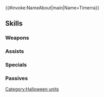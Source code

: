 {{#invoke:NameAbout|main|Name=Timerra}}{{HeroPage Tabs}}
{{Hero Infobox
|Name=Timerra
|Title=Trick or Meat
|WeaponType=Blue Lance
|MoveType=Infantry
|Origin=Fire Emblem Engage
|Gender=Female
|actorEN=Dani Chambers
|actorJP=小清水亜美
|artist=岡田学彌
|additionDate=October 3, 2023
|releaseDate=October 5, 2023
|cv1=14
|cv2=500200
|TagID=ハロミスティラ
|InternalID=1005
|Properties=special,hat
|description=The crown princess of Solm. She came to eat and sing along with everyone at the festival. Appears in Fire Emblem Engage.
}}
{{Stats Page
|Lv1HP=15|Lv1ATK=15|Lv1SPD=13|Lv1DEF=7|Lv1RES=6
|GRHP=50|GRATK=60|GRSPD=75|GRDEF=90|GRRES=40
}}
==Skills==
===Weapons===
{{Weapons Table
|weapon1=Iron Lance
|weapon1Default=1
|weapon1Unlock=1
|weapon2=Steel Lance
|weapon2Default=2
|weapon2Unlock=2
|weapon3=Silver Lance
|weapon3Default=4
|weapon3Unlock=3
|weapon4=Inspirited Spear
|weapon4Default=5
|weapon4Unlock=5
}}
===Assists===
{{Assists Table}}
===Specials===
{{Specials Table
|special1=Night Sky
|special1Default=4
|special1Unlock=3
|special2=Astra
|special2Unlock=4
|special3=Vital Astra
|special3Unlock=5
}}
===Passives===
{{Passives Table
|passiveA1=Bonus Doubler 1
|passiveA2=Bonus Doubler 2
|passiveA3=Bonus Doubler 3
|passiveA4=Bonus Doubler 4
|passiveA1Unlock=2
|passiveA2Unlock=3
|passiveA3Unlock=4
|passiveA4Unlock=5
|passiveB1=Spurn 1
|passiveB2=Spurn 2
|passiveB3=Spurn 3
|passiveB4=Spurn 4
|passiveB1Unlock=2
|passiveB2Unlock=3
|passiveB3Unlock=4
|passiveB4Unlock=5
|passiveC1=Time's Pulse 1
|passiveC2=Time's Pulse 2
|passiveC3=Time's Pulse 3
|passiveC4=Time's Pulse 4
|passiveC1Unlock=2
|passiveC2Unlock=3
|passiveC3Unlock=4
|passiveC4Unlock=5
}}
{{Heroes Navbox}}
[[Category:Halloween units]]